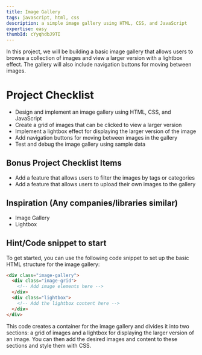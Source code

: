 ```yaml
---
title: Image Gallery
tags: javascript, html, css
description: a simple image gallery using HTML, CSS, and JavaScript
expertise: easy
thumbId: cYyqhdbJ9TI
---
```


In this project, we will be building a basic image gallery that allows users to browse a collection of images and view a larger version with a lightbox effect. The gallery will also include navigation buttons for moving between images.

<h1>Project Checklist</h1>
<ul>
  <li>Design and implement an image gallery using HTML, CSS, and JavaScript</li>
  <li>Create a grid of images that can be clicked to view a larger version</li>
  <li>
    Implement a lightbox effect for displaying the larger version of the image
  </li>
  <li>Add navigation buttons for moving between images in the gallery</li>
  <li>Test and debug the image gallery using sample data</li>
</ul>
<h2>Bonus Project Checklist Items</h2>
<ul>
  <li>
    Add a feature that allows users to filter the images by tags or categories
  </li>
  <li>
    Add a feature that allows users to upload their own images to the gallery
  </li>
</ul>
<h2>Inspiration (Any companies/libraries similar)</h2>
<ul>
  <li>Image Gallery</li>
  <li>Lightbox</li>
</ul>
<h2>Hint/Code snippet to start</h2>
To get started, you can use the following code snippet to set up the basic HTML structure
for the image gallery:

```html
<div class="image-gallery">
  <div class="image-grid">
    <!-- Add image elements here -->
  </div>
  <div class="lightbox">
    <!-- Add the lightbox content here -->
  </div>
</div>
```

This code creates a container for the image gallery and divides it into two sections: a grid of images and a lightbox for displaying the larger version of an image. You can then add the desired images and content to these sections and style them with CSS.

